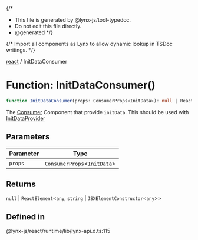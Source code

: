 {/*
* This file is generated by @lynx-js/tool-typedoc.
* Do not edit this file directly.
* @generated
*/}

{/* Import all components as Lynx to allow dynamic lookup in TSDoc writings. */}


[react](/api/react/index.mdx) / InitDataConsumer

# Function: InitDataConsumer()

```ts
function InitDataConsumer(props: ConsumerProps<InitData>): null | ReactElement<any, string | JSXElementConstructor<any>>
```

The [Consumer](https://react.dev/reference/react/createContext#consumer) Component that provide `initData`.
This should be used with [InitDataProvider](/api/react/Function.InitDataProvider.mdx)

## Parameters

| Parameter | Type |
| ------ | ------ |
| `props` | `ConsumerProps`\<[`InitData`](/api/react/Interface.InitData.mdx)\> |

## Returns

`null` \| `ReactElement`\<`any`, `string` \| `JSXElementConstructor`\<`any`\>\>

## Defined in

@lynx-js/react/runtime/lib/lynx-api.d.ts:115

